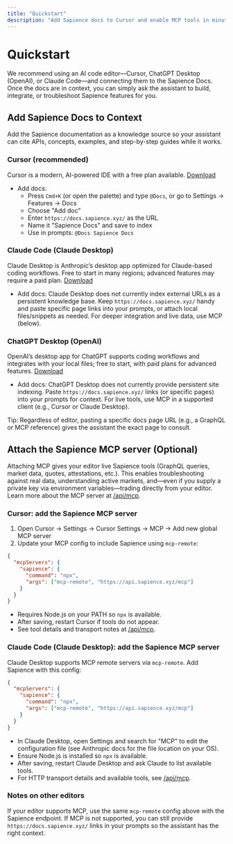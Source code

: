```yaml
---
title: "Quickstart"
description: "Add Sapience docs to Cursor and enable MCP tools in minutes."
---
```


# Quickstart

We recommend using an AI code editor—Cursor, ChatGPT Desktop (OpenAI), or Claude Code—and connecting them to the Sapience Docs. Once the docs are in context, you can simply ask the assistant to build, integrate, or troubleshoot Sapience features for you.

## Add Sapience Docs to Context

Add the Sapience documentation as a knowledge source so your assistant can cite APIs, concepts, examples, and step-by-step guides while it works.

### Cursor (recommended)

Cursor is a modern, AI-powered IDE with a free plan available. [Download](https://cursor.com)
- Add docs:
  - Press `Cmd+K` (or open the palette) and type `@Docs`, or go to Settings → Features → Docs
  - Choose "Add doc"
  - Enter `https://docs.sapience.xyz/` as the URL
  - Name it "Sapience Docs" and save to index
  - Use in prompts: `@Docs Sapience Docs`

### Claude Code (Claude Desktop)

Claude Desktop is Anthropic’s desktop app optimized for Claude-based coding workflows. Free to start in many regions; advanced features may require a paid plan. [Download](https://www.anthropic.com/claude)
- Add docs: Claude Desktop does not currently index external URLs as a persistent knowledge base. Keep `https://docs.sapience.xyz/` handy and paste specific page links into your prompts, or attach local files/snippets as needed. For deeper integration and live data, use MCP (below).

### ChatGPT Desktop (OpenAI)

OpenAI’s desktop app for ChatGPT supports coding workflows and integrates with your local files; free to start, with paid plans for advanced features. [Download](https://chatgpt.com/download)
- Add docs: ChatGPT Desktop does not currently provide persistent site indexing. Paste `https://docs.sapience.xyz/` links (or specific pages) into your prompts for context. For live tools, use MCP in a supported client (e.g., Cursor or Claude Desktop).

Tip: Regardless of editor, pasting a specific docs page URL (e.g., a GraphQL or MCP reference) gives the assistant the exact page to consult.

## Attach the Sapience MCP server (Optional)

Attaching MCP gives your editor live Sapience tools (GraphQL queries, market data, quotes, attestations, etc.). This enables troubleshooting against real data, understanding active markets, and—even if you supply a private key via environment variables—trading directly from your editor. Learn more about the MCP server at [/api/mcp](/api/mcp).

### Cursor: add the Sapience MCP server

1) Open Cursor → Settings → Cursor Settings → MCP → Add new global MCP server
2) Update your MCP config to include Sapience using `mcp-remote`:

```json
{
  "mcpServers": {
    "sapience": {
      "command": "npx",
      "args": ["mcp-remote", "https://api.sapience.xyz/mcp"]
    }
  }
}
```

- Requires Node.js on your PATH so `npx` is available.
- After saving, restart Cursor if tools do not appear.
- See tool details and transport notes at [/api/mcp](/api/mcp).

### Claude Code (Claude Desktop): add the Sapience MCP server

Claude Desktop supports MCP remote servers via `mcp-remote`. Add Sapience with this config:

```json
{
  "mcpServers": {
    "sapience": {
      "command": "npx",
      "args": ["mcp-remote", "https://api.sapience.xyz/mcp"]
    }
  }
}
```

- In Claude Desktop, open Settings and search for "MCP" to edit the configuration file (see Anthropic docs for the file location on your OS).
- Ensure Node.js is installed so `npx` is available.
- After saving, restart Claude Desktop and ask Claude to list available tools.
- For HTTP transport details and available tools, see [/api/mcp](/api/mcp).

### Notes on other editors

If your editor supports MCP, use the same `mcp-remote` config above with the Sapience endpoint. If MCP is not supported, you can still provide `https://docs.sapience.xyz/` links in your prompts so the assistant has the right context.


